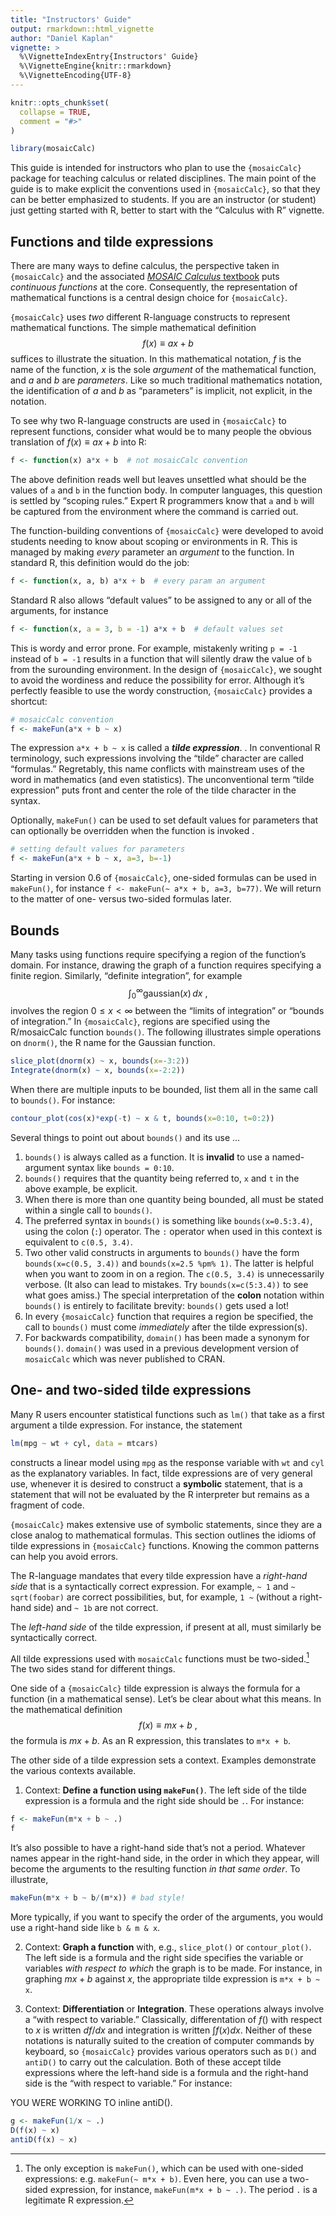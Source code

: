 ```yaml
---
title: "Instructors' Guide"
output: rmarkdown::html_vignette
author: "Daniel Kaplan"
vignette: >
  %\VignetteIndexEntry{Instructors' Guide}
  %\VignetteEngine{knitr::rmarkdown}
  %\VignetteEncoding{UTF-8}
---
```


```r
knitr::opts_chunk$set(
  collapse = TRUE,
  comment = "#>"
)
```

```r
library(mosaicCalc)
```

This guide is intended for instructors who plan to use the `{mosaicCalc}` package for teaching calculus or related disciplines. The main point of the guide is to make explicit the conventions used in `{mosaicCalc}`, so that they can be better emphasized to students. If you are an instructor (or student) just getting started with R, better to start with the "Calculus with R" vignette.

## Functions and tilde expressions

There are many ways to define calculus, the perspective taken in `{mosaicCalc}` and the associated [*MOSAIC Calculus* textbook](http://dtkaplan.github.io/MC2) puts *continuous functions* at the core. Consequently, the representation of mathematical functions is a central design choice for `{mosaicCalc}`.

`{mosaicCalc}` uses *two* different R-language constructs to represent mathematical functions. The simple mathematical definition $$f(x) \equiv a x + b$$ suffices to illustrate the situation. In this mathematical notation, $f$ is the name of the function, $x$ is the sole *argument* of the mathematical function, and $a$ and $b$ are *parameters*. Like so much traditional mathematics notation, the identification of $a$ and $b$ as "parameters" is implicit, not explicit, in the notation.

To see why two R-language constructs are used in `{mosaicCalc}` to represent functions, consider what would be to many people the obvious translation of $f(x) \equiv a x + b$ into R:

```r
f <- function(x) a*x + b  # not mosaicCalc convention
```

The above definition reads well but leaves unsettled what should be the values of `a` and `b` in the function body. In computer languages, this question is settled by "scoping rules." Expert R programmers know that `a` and `b` will be captured from the environment where the command is carried out. 

The function-building conventions of `{mosaicCalc}` were developed to avoid students needing to know about scoping or environments in R. This is managed by making *every* parameter an *argument* to the function. In standard R, this definition would do the job:

```r
f <- function(x, a, b) a*x + b  # every param an argument
```

Standard R also allows "default values" to be assigned to any or all of the arguments, for instance

```r
f <- function(x, a = 3, b = -1) a*x + b  # default values set
```

This is wordy and error prone. For example, mistakenly writing `p = -1` instead of `b = -1` results in a function that will silently draw the value of `b` from the surounding environment. In the design of `{mosaicCalc}`, we sought to avoid the wordiness and reduce the possibility for error. Although it's perfectly feasible to use the wordy construction, `{mosaicCalc}` provides a shortcut:

```r
# mosaicCalc convention
f <- makeFun(a*x + b ~ x) 
```

The expression `a*x + b ~ x` is called a ***tilde expression***. . In conventional R terminology, such expressions involving the "tilde" character are called "formulas." Regretably, this name conflicts with mainstream uses of the word in mathematics (and even statistics). The unconventional term "tilde expression" puts front and center the role of the tilde character in the syntax.


Optionally, `makeFun()` can be used to set default values for parameters that can optionally be overridden when the function is invoked .

```r
# setting default values for parameters
f <- makeFun(a*x + b ~ x, a=3, b=-1)
```

Starting in version 0.6 of `{mosaicCalc}`, one-sided formulas can be used in `makeFun()`, for instance `f <- makeFun(~ a*x + b, a=3, b=77)`. We will return to the matter of one- versus two-sided formulas later.

## Bounds

Many tasks using functions require specifying a region of the function's domain. For instance, drawing the graph of a function  requires specifying a finite region. Similarly, "definite integration", for example $$\int_0^\infty \text{gaussian}(x)\,dx\ ,$$ involves the region $0 \leq x < \infty$ between the "limits of integration" or "bounds of integration." In `{mosaicCalc}`, regions are specified using the R/mosaicCalc function `bounds()`. The following illustrates simple operations on `dnorm()`, the R name for the Gaussian function. 

```r
slice_plot(dnorm(x) ~ x, bounds(x=-3:2))
Integrate(dnorm(x) ~ x, bounds(x=-2:2))
```

When there are multiple inputs to be bounded, list them all in the same call to `bounds()`. For instance: 

```r
contour_plot(cos(x)*exp(-t) ~ x & t, bounds(x=0:10, t=0:2))
```

Several things to point out about `bounds()` and its use ...

1. `bounds()` is always called as a function. It is **invalid** to use a named-argument syntax like `bounds = 0:10`.
2. `bounds()` requires that the quantity being referred to, `x` and `t` in the above example, be explicit.
3. When there is more than one quantity being bounded, all must be stated within a single call to `bounds()`.
4. The preferred syntax in `bounds()` is something like `bounds(x=0.5:3.4)`, using the colon (`:`) operator. The `:` operator when used in this context is equivalent to `c(0.5, 3.4)`.
5. Two other valid constructs in arguments to `bounds()` have the form `bounds(x=c(0.5, 3.4))` and `bounds(x=2.5 %pm% 1)`. The latter is helpful when you want to zoom in on a region. The `c(0.5, 3.4)` is unnecessarily verbose. (It also can lead to mistakes. Try `bounds(x=c(5:3.4))` to see what goes amiss.) The special interpretation of the **colon** notation within `bounds()` is entirely to facilitate brevity: `bounds()` gets used a lot!
6. In every `{mosaicCalc}` function that requires a region be specified, the call to `bounds()` must come *immediately* after the tilde expression(s). 
7. For backwards compatibility, `domain()` has been made a synonym for `bounds()`. `domain()` was used in a previous development version of `mosaicCalc` which was never published to CRAN. 

## One- and two-sided tilde expressions

Many R users encounter statistical functions such as `lm()` that take as a first argument a tilde expression. For instance, the statement

```r
lm(mpg ~ wt + cyl, data = mtcars)
```
constructs a linear model using `mpg` as the response variable with `wt` and `cyl` as the explanatory variables. In fact, tilde expressions are of very general use, whenever it is desired to construct a **symbolic** statement, that is a statement that will not be evaluated by the R interpreter but remains as a fragment of code.

`{mosaicCalc}` makes extensive use of symbolic statements, since they are a close analog to mathematical formulas. This section outlines the idioms of tilde expressions in `{mosaicCalc}` functions. Knowing the common patterns can help you avoid errors.


The R-language mandates that every tilde expression have a *right-hand side* that is a syntactically correct expression. For example, `~ 1` and `~ sqrt(foobar)` are correct possibilities, but, for example, `1 ~` (without a right-hand side) and `~ 1b` are not correct.

The *left-hand side* of the tilde expression, if present at all, must similarly be syntactically correct.

All tilde expressions used with `mosaicCalc` functions must be two-sided.^[The only exception is `makeFun()`, which can be used with one-sided expressions: e.g. `makeFun(~ m*x + b)`. Even here, you can use a two-sided expression, for instance, `makeFun(m*x + b ~ .)`. The period `.` is a legitimate R expression.] The two sides stand for different things.

One side of a `{mosaicCalc}` tilde expression is always the formula for a function (in a mathematical sense). Let's be clear about what this means. In the mathematical definition $$f(x) \equiv mx + b\ ,$$ the formula is $mx + b$. As an R expression, this translates to `m*x + b`.

The other side of a tilde expression sets a context. Examples demonstrate the various contexts available.

1. Context: **Define a function using `makeFun()`**. The left side of the tilde expression is a formula and the right side should be `.`. For instance:

```r
f <- makeFun(m*x + b ~ .)
f
```

It's also possible to have a right-hand side that's not a period. Whatever names appear in the right-hand side, in the order in which they appear, will become the arguments to the resulting function *in that same order*. To illustrate,

```r
makeFun(m*x + b ~ b/(m*x)) # bad style!
```
More typically, if you want to specify the order of the arguments, you would use a right-hand side like `b & m & x`.

2. Context: **Graph a function** with, e.g., `slice_plot()` or `contour_plot()`. The left side is a formula and the right side specifies the variable or variables *with respect to which* the graph is to be made. For instance, in graphing $mx + b$ against $x$, the appropriate tilde expression is `m*x + b ~ x`. 

3. Context: **Differentiation** or **Integration**. These operations always involve a "with respect to variable." Classically, differentation of $f()$ with respect to $x$ is written $df/dx$ and integration is written $\int f(x) dx$.  Neither of these notations is naturally suited to the creation of computer commands by keyboard, so `{mosaicCalc}` provides various operators such as `D()` and `antiD()` to carry out the calculation. Both of these accept tilde expressions where the left-hand side is a formula and the right-hand side is the "with respect to variable." For instance:


YOU WERE WORKING TO inline antiD().

```r
g <- makeFun(1/x ~ .)
D(f(x) ~ x)
antiD(f(x) ~ x)
```